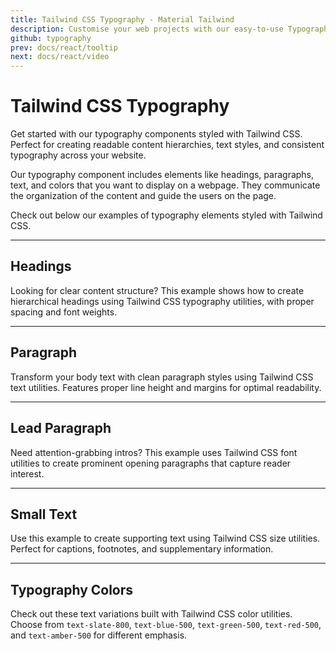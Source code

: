 ```yaml
---
title: Tailwind CSS Typography - Material Tailwind
description: Customise your web projects with our easy-to-use Typography component for Tailwind CSS using Material Design guidelines.
github: typography
prev: docs/react/tooltip
next: docs/react/video
---
```


# Tailwind CSS Typography

Get started with our typography components styled with Tailwind CSS. Perfect for creating readable content hierarchies, text styles, and consistent typography across your website.

Our typography component includes elements like headings, paragraphs, text, and colors that you want to display on a webpage. They communicate the organization of the content and guide the users on the page.

Check out below our examples of typography elements styled with Tailwind CSS.

---

## Headings

Looking for clear content structure? This example shows how to create hierarchical headings using Tailwind CSS typography utilities, with proper spacing and font weights.

<PreviewWithCode relativePath="typography/headings.tsx" language="html" /> 

---

## Paragraph

Transform your body text with clean paragraph styles using Tailwind CSS text utilities. Features proper line height and margins for optimal readability.

<PreviewWithCode relativePath="typography/paragraph.tsx" language="html" />

---

## Lead Paragraph

Need attention-grabbing intros? This example uses Tailwind CSS font utilities to create prominent opening paragraphs that capture reader interest.

<PreviewWithCode relativePath="typography/lead-paragraph.tsx" language="html" />

---

## Small Text

Use this example to create supporting text using Tailwind CSS size utilities. Perfect for captions, footnotes, and supplementary information.

<PreviewWithCode relativePath="typography/small-text.tsx" language="html" />

---

## Typography Colors

Check out these text variations built with Tailwind CSS color utilities. Choose from `text-slate-800`, `text-blue-500`, `text-green-500`, `text-red-500`, and `text-amber-500` for different emphasis.

<PreviewWithCode relativePath="typography/typography-colors.tsx" language="html" />